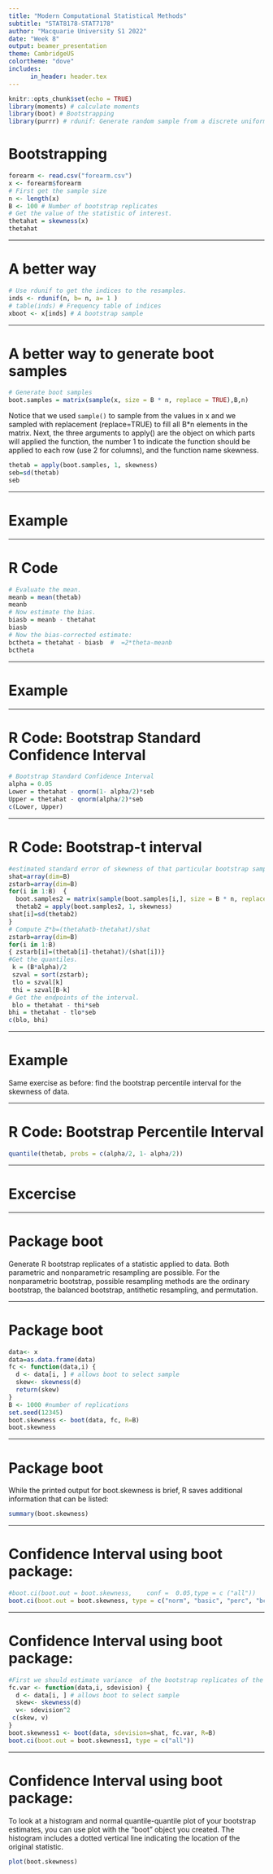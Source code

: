 ```yaml
---
title: "Modern Computational Statistical Methods"
subtitle: "STAT8178-STAT7178"
author: "Macquarie University S1 2022"
date: "Week 8"
output: beamer_presentation
theme: CambridgeUS
colortheme: "dove"
includes:
      in_header: header.tex
---
```


```r
knitr::opts_chunk$set(echo = TRUE)
library(moments) # calculate moments 
library(boot) # Bootstrapping
library(purrr) # rdunif: Generate random sample from a discrete uniform distribution
```

# Bootstrapping

\scriptsize
```r
forearm <- read.csv("forearm.csv")
x <- forearm$forearm
# First get the sample size
n <- length(x)
B <- 100 # Number of bootstrap replicates
# Get the value of the statistic of interest.
thetahat = skewness(x)
thetahat
```

---

# A better way

\scriptsize
```r
# Use rdunif to get the indices to the resamples.
inds <- rdunif(n, b= n, a= 1 )
# table(inds) # Frequency table of indices
xboot <- x[inds] # A bootstrap sample
```


---

# A better way to generate boot samples

\scriptsize
```r
# Generate boot samples
boot.samples = matrix(sample(x, size = B * n, replace = TRUE),B,n)
```

Notice that we used `sample()` to sample from the values in x and we
sampled with replacement (replace=TRUE) to fill all B*n elements in the matrix. Next, the three
arguments to apply() are the object on which parts will applied the function, the number 1 to
indicate the function should be applied to each row (use 2 for columns), and the function name
skewness.

\scriptsize
```r
thetab = apply(boot.samples, 1, skewness)
seb=sd(thetab)
seb
```

---


# Example

\begin{itemize}
\item Use the forearm data again.
\item Estimate the bias in the sample skewness.
\item Use the same bootstrap replicates as before.
\end{itemize}

---

# R Code

\scriptsize
```r
# Evaluate the mean.
meanb = mean(thetab)
meanb
# Now estimate the bias.
biasb = meanb - thetahat
biasb
# Now the bias-corrected estimate:
bctheta = thetahat - biasb  #  =2*theta-meanb
bctheta
```



---

# Example

\begin{itemize}
\item Estimate the skewness of the forearm data.
\end{itemize}

---

# R Code: Bootstrap Standard Confidence Interval

\scriptsize
```r
# Bootstrap Standard Confidence Interval
alpha = 0.05
Lower = thetahat - qnorm(1- alpha/2)*seb
Upper = thetahat - qnorm(alpha/2)*seb
c(Lower, Upper)
```

---

# R Code: Bootstrap-t interval

\scriptsize
```r
#estimated standard error of skewness of that particular bootstrap sample.
shat=array(dim=B)
zstarb=array(dim=B)
for(i in 1:B)  {
  boot.samples2 = matrix(sample(boot.samples[i,], size = B * n, replace = TRUE),B,n)
  thetab2 = apply(boot.samples2, 1, skewness)
shat[i]=sd(thetab2)
}
# Compute Z*b=(thetahatb-thetahat)/shat
zstarb=array(dim=B)
for(i in 1:B)
{ zstarb[i]=(thetab[i]-thetahat)/(shat[i])}
#Get the quantiles.
 k = (B*alpha)/2
 szval = sort(zstarb);
 tlo = szval[k]
 thi = szval[B-k]
# Get the endpoints of the interval.
 blo = thetahat - thi*seb
bhi = thetahat - tlo*seb
c(blo, bhi)
```

---

# Example

Same exercise as before: find the bootstrap percentile interval for the skewness of \textbf{forearm} data.

---

# R Code: Bootstrap Percentile Interval
\scriptsize
```r
quantile(thetab, probs = c(alpha/2, 1- alpha/2))
```


---

# Excercise

\begin{itemize}
\item Estimate the variance of the forearm data.
\item Find three Bootstrap Confidence Interval of for the variance of the forearm data.
\item Use the sample second central moment: $$ \hat \sigma^{2} = \frac{1}{n} \sum_{i=1}^{n} (X_i - \overline X )^{2}$$
\end{itemize}

---

# Package boot

Generate R bootstrap replicates of a statistic applied to data. Both parametric and nonparametric
resampling are possible. For the nonparametric bootstrap, possible resampling methods are the ordinary bootstrap, the balanced bootstrap, antithetic resampling, and permutation.

---

# Package boot
\scriptsize
```r
data<- x
data=as.data.frame(data)
fc <- function(data,i) {
  d <- data[i, ] # allows boot to select sample
  skew<- skewness(d)
  return(skew)
}
B <- 1000 #number of replications
set.seed(12345)
boot.skewness <- boot(data, fc, R=B)
boot.skewness
```

---

# Package boot

While the printed output for boot.skewness is brief, R saves additional information that can be listed:
\scriptsize
```r
summary(boot.skewness)
```

---


# Confidence Interval using boot package:

\scriptsize
```r
#boot.ci(boot.out = boot.skewness,    conf =  0.05,type = c ("all"))
boot.ci(boot.out = boot.skewness, type = c("norm", "basic", "perc", "bca"))
```

---


# Confidence Interval using boot package:

\scriptsize
```r
#First we should estimate variance  of the bootstrap replicates of the variable of interest.
fc.var <- function(data,i, sdevision) {
  d <- data[i, ] # allows boot to select sample
  skew<- skewness(d)
  v<- sdevision^2
 c(skew, v)
}
boot.skewness1 <- boot(data, sdevision=shat, fc.var, R=B)
boot.ci(boot.out = boot.skewness1, type = c("all"))
```

---

# Confidence Interval using boot package:

To look at a histogram and normal quantile-quantile plot of your bootstrap estimates, you can use plot with the “boot” object you created. The histogram includes a dotted vertical line indicating the location of the original statistic.
\scriptsize
```r
plot(boot.skewness)
```

